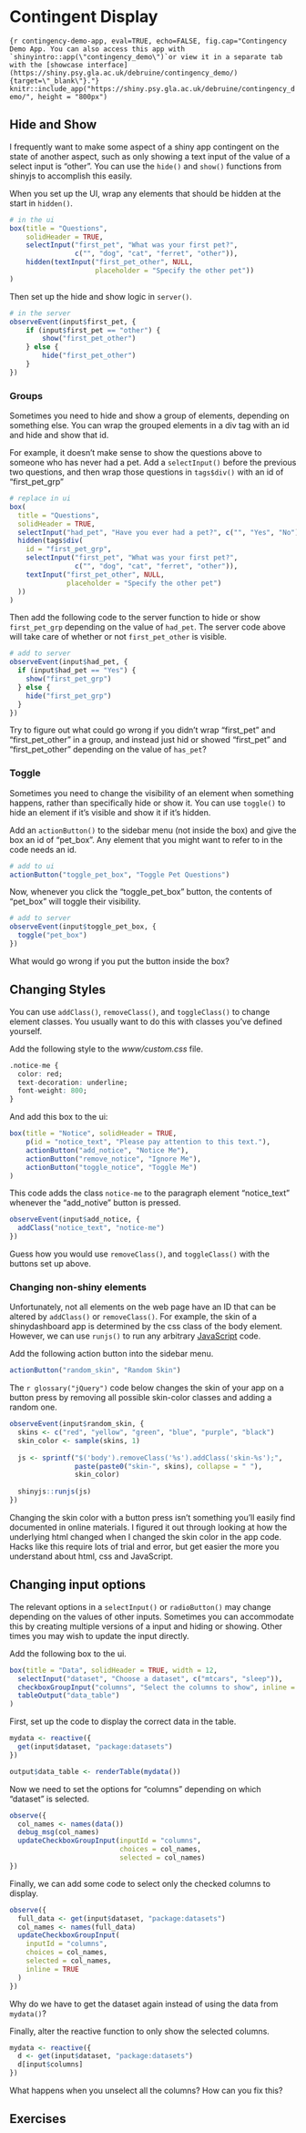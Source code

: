 # Contingent Display {#contingency}

```{r contingency-demo-app, eval=TRUE, echo=FALSE, fig.cap="Contingency Demo App. You can also access this app with `shinyintro::app(\"contingency_demo\")`or view it in a separate tab with the [showcase interface](https://shiny.psy.gla.ac.uk/debruine/contingency_demo/){target=\"_blank\"}."}
knitr::include_app("https://shiny.psy.gla.ac.uk/debruine/contingency_demo/",
height = "800px")
```

## Hide and Show

I frequently want to make some aspect of a shiny app contingent on the state of another aspect, such as only showing a text input of the value of a select input is "other". You can use the `hide()` and `show()` functions from shinyjs to accomplish this easily.

When you set up the UI, wrap any elements that should be hidden at the start in `hidden()`.

```r
# in the ui
box(title = "Questions",
    solidHeader = TRUE,
    selectInput("first_pet", "What was your first pet?", 
                c("", "dog", "cat", "ferret", "other")),
    hidden(textInput("first_pet_other", NULL, 
                     placeholder = "Specify the other pet"))
)
```

Then set up the hide and show logic in `server()`. 

```r
# in the server
observeEvent(input$first_pet, {
    if (input$first_pet == "other") {
        show("first_pet_other")
    } else {
        hide("first_pet_other")
    }
})
```

### Groups

Sometimes you need to hide and show a group of elements, depending on something else. You can wrap the grouped elements in a div tag with an id and hide and show that id.

For example, it doesn't make sense to show the questions above to someone who has never had a pet. Add a `selectInput()` before the previous two questions, and then wrap those questions in `tags$div()` with an id of "first_pet_grp"

```r
# replace in ui
box(
  title = "Questions",
  solidHeader = TRUE,
  selectInput("had_pet", "Have you ever had a pet?", c("", "Yes", "No")),
  hidden(tags$div(
    id = "first_pet_grp",
    selectInput("first_pet", "What was your first pet?",
                c("", "dog", "cat", "ferret", "other")),
    textInput("first_pet_other", NULL,
              placeholder = "Specify the other pet")
  ))
)
```

Then add the following code to the server function to hide or show `first_pet_grp` depending on the value of `had_pet`. The server code above will take care of whether or not `first_pet_other` is visible.

```r
# add to server
observeEvent(input$had_pet, {
  if (input$had_pet == "Yes") {
    show("first_pet_grp")
  } else {
    hide("first_pet_grp")
  }
})
```

::: {.try}
Try to figure out what could go wrong if you didn't wrap "first_pet" and "first_pet_other" in a group, and instead just hid or showed "first_pet" and "first_pet_other" depending on the value of `has_pet`?
:::

### Toggle

Sometimes you need to change the visibility of an element when something happens, rather than specifically hide or show it. You can use `toggle()` to hide an element if it's visible and show it if it's hidden.

Add an `actionButton()` to the sidebar menu (not inside the box) and give the box an id of "pet_box". Any element that you might want to refer to in the code needs an id.

```r
# add to ui
actionButton("toggle_pet_box", "Toggle Pet Questions")
```

Now, whenever you click the "toggle_pet_box" button, the contents of "pet_box" will toggle their visibility.

```r
# add to server
observeEvent(input$toggle_pet_box, {
  toggle("pet_box")
})
```

::: {.try}
What would go wrong if you put the button inside the box?
:::

## Changing Styles

You can use `addClass()`, `removeClass()`, and `toggleClass()` to change element classes. You usually want to do this with classes you've defined yourself. 

Add the following style to the *www/custom.css* file.

```r
.notice-me {
  color: red;
  text-decoration: underline;
  font-weight: 800;
}
```

And add this box to the ui:

```r
box(title = "Notice", solidHeader = TRUE,
    p(id = "notice_text", "Please pay attention to this text."),
    actionButton("add_notice", "Notice Me"),
    actionButton("remove_notice", "Ignore Me"),
    actionButton("toggle_notice", "Toggle Me")
)
```

This code adds the class `notice-me` to the paragraph element "notice_text" whenever the "add_notive" button is pressed.

```r
observeEvent(input$add_notice, {
  addClass("notice_text", "notice-me")
})
```

::: {.try}
Guess how you would use `removeClass()`, and `toggleClass()` with the buttons set up above.
:::


### Changing non-shiny elements

Unfortunately, not all elements on the web page have an ID that can be altered by `addClass()` or `removeClass()`. For example, the skin of a shinydashboard app is determined by the css class of the body element. However, we can use `runjs()` to run any arbitrary [JavaScript](#JavaScript) code. 

Add the following action button into the sidebar menu.

```r
actionButton("random_skin", "Random Skin")
```

The `r glossary("jQuery")` code below changes the skin of your app on a button press by removing all possible skin-color classes and adding a random one.

```r
observeEvent(input$random_skin, {
  skins <- c("red", "yellow", "green", "blue", "purple", "black")
  skin_color <- sample(skins, 1)
  
  js <- sprintf("$('body').removeClass('%s').addClass('skin-%s');",
                paste(paste0("skin-", skins), collapse = " "),
                skin_color)
  
  shinyjs::runjs(js)
})
```

::: {.info}
Changing the skin color with a button press isn't something you'll easily find documented in online materials. I figured it out through looking at how the underlying html changed when I changed the skin color in the app code. Hacks like this require lots of trial and error, but get easier the more you understand about html, css and JavaScript.
:::

## Changing input options

The relevant options in a `selectInput()` or `radioButton()` may change depending on the values of other inputs. Sometimes you can accommodate this by creating multiple versions of a input and hiding or showing. Other times you may wish to update the input directly.

Add the following box to the ui.

```r
box(title = "Data", solidHeader = TRUE, width = 12,
  selectInput("dataset", "Choose a dataset", c("mtcars", "sleep")),
  checkboxGroupInput("columns", "Select the columns to show", inline = TRUE),
  tableOutput("data_table")
)
```

First, set up the code to display the correct data in the table.

```r
mydata <- reactive({
  get(input$dataset, "package:datasets")
})

output$data_table <- renderTable(mydata())
```


Now we need to set the options for "columns" depending on which "dataset" is selected.

```r
observe({
  col_names <- names(data())
  debug_msg(col_names)
  updateCheckboxGroupInput(inputId = "columns",
                           choices = col_names,
                           selected = col_names)
})
```

Finally, we can add some code to select only the checked columns to display.

```r
observe({
  full_data <- get(input$dataset, "package:datasets")
  col_names <- names(full_data)
  updateCheckboxGroupInput(
    inputId = "columns",
    choices = col_names,
    selected = col_names,
    inline = TRUE
  )
})
```

::: {.try}
Why do we have to get the dataset again instead of using the data from `mydata()`?
:::

Finally, alter the reactive function to only show the selected columns.

```r
mydata <- reactive({
  d <- get(input$dataset, "package:datasets")
  d[input$columns]
})
```

::: {.try}
What happens when you unselect all the columns? How can you fix this?
:::


## Exercises {#exercises-contingency}



